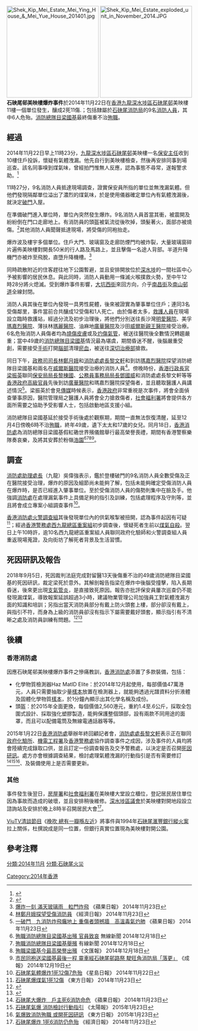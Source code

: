 [[File:Shek_Kip_Mei_Estate_Mei_Ying_House_&_Mei_Yue_House_201401.jpg|250px]]
[[File:Shek_Kip_Mei_Estate_exploded_unit_in_November_2014.JPG|250px]]
'''石硤尾邨美映樓爆炸事件'''於2014年11月22日在[[香港|香港]][[九龍|九龍]][[深水埗區|深水埗區]][[石硤尾邨|石硤尾邨]]美映樓11樓一個單位發生，釀成2死11傷.；包括隸屬於[[石硤尾消防局|石硤尾消防局]]的9名[[消防人員|消防人員]]，其中6人危殆。[[消防總隊目|消防總隊目]][[梁國基|梁國基]]最終傷重不治[[殉職|殉職]]。

== 經過 ==
2014年11月22日早上11時23分，[[九龍|九龍]][[深水埗區|深水埗區]][[石硤尾邨|石硤尾邨]]美映樓一名[[保安員|保安主任]]收到10樓住戶投訴，懷疑有氣體洩漏。他先自行到美映樓檢查，然後再安排同事到場巡查。該名同事嗅到煤氣味，曾經拍門惟無人反應，認為事態不尋常，遂報警求助。<ref>{{Cite news|url=https://www.bastillepost.com/macau/article/1245355-%E7%9F%B3%E7%A1%A4%E5%B0%BE%E9%82%A8%E7%BE%8E%E6%98%A0%E6%A8%93%E7%88%86%E7%82%B8%E6%85%98%E6%A1%88-%E4%BF%9D%E5%AE%89%E6%AD%BB%E5%9B%A0%E5%BA%AD%E4%BD%9C%E4%BE%9B|title=石硤尾邨美映樓爆炸慘案 保安死因庭作供|author=|date=2018-08-20|work=巴士的報|accessdate=|archive-date=2018-10-28|archive-url=https://web.archive.org/web/20181028231213/https://www.bastillepost.com/macau/article/1245355-%E7%9F%B3%E7%A1%A4%E5%B0%BE%E9%82%A8%E7%BE%8E%E6%98%A0%E6%A8%93%E7%88%86%E7%82%B8%E6%85%98%E6%A1%88-%E4%BF%9D%E5%AE%89%E6%AD%BB%E5%9B%A0%E5%BA%AD%E4%BD%9C%E4%BE%9B|dead-url=no}}</ref>

11時27分，9名消防人員抵達現場調查，證實保安員所指的單位並無洩漏氣體。但他們發現隔鄰單位溢出了濃烈的煤氣味，於是使用儀器確定單位內有氣體洩漏後，就決定[[破門|破門]]入屋。

在準備破門進入單位時，單位內突然發生爆炸。9名消防人員首當其衝，被震開及紛紛倒在門口走廊地上。有消防員的頭盔被氣流從後吹掉，頭髮著火，面部亦被燒傷。<ref>{{Cite news|url=https://news.mingpao.com/ins/instantnews/web_tc/article/20180823/s00001/1535006372045|title=石硤尾煤氣爆炸　消防員供稱火球頭頂經過　頭盔被氣流吹走|author=|date=2018-08-23|work=明報|accessdate=|archive-date=2018-10-28|archive-url=https://web.archive.org/web/20181028112257/https://news.mingpao.com/ins/instantnews/web_tc/article/20180823/s00001/1535006372045|dead-url=no}}</ref>其他消防人員聞聲抵達現場，將受傷的同袍抬走。

爆炸波及樓宇多個單位。住戶大門、玻璃窗及走廊防煙門均被炸裂，大量玻璃窗碎片遍佈美映樓對開長50米的行人路及馬路上，並且擊傷一名途人背部。半道升降機門亦被炸至飛脫，直墮升降機槽。<ref>[http://hk.apple.nextmedia.com/news/art/20141123/18944850 爆炸一刻 滿天玻璃雨　𨋢門炸飛] {{Wayback|url=http://hk.apple.nextmedia.com/news/art/20141123/18944850 |date=20150123041418 }} 《蘋果日報》 2014年11月23日</ref>

同時疏散附近的住客趕往地下公園暫避，並且安排開放位於[[深水埗|深水埗]]的一間社區中心予被影響的居民休息。與此同時，消防人員動用一條滅火喉撲救火勢，至中午12時28分將火熄滅。受到爆炸事件影響，[[大坑西街|大坑西街]]來回方向，介乎[[南昌街_(香港)|南昌街]]及[[南山邨道|南山邨道]]全線封閉。

消防人員其後在單位內發現一具男性屍體，後來被證實為肇事單位住戶；連同3名受傷鄰里，事件當前合共釀成12受傷和1人死亡。由於傷者太多，[[救護總區|救護人員]]在現場設立臨時救護站，經過分流及初步治理後，將他們分別送往長沙灣[[明愛醫院|明愛醫院]]、美孚[[瑪嘉烈醫院|瑪嘉烈醫院]]、薄扶林[[瑪麗醫院|瑪麗醫院]]、油麻地[[廣華醫院|廣華醫院]]及沙田[[威爾斯親王醫院|威爾斯親王醫院]]接受治療。6名危殆消防人員傷者均為[[燒傷|燒傷]][[皮膚|皮膚]]或及[[灼傷|灼傷]][[氣管|氣管]]，被送往醫院後全數情況轉趨嚴重；當中49歲的[[消防總隊目|消防總隊目]][[梁國基|梁國基]]情況最為堪虞，期間昏迷不醒，後腦嚴重受創，需要接受[[手術|手術]]打開[[腦部|腦部]]清理[[瘀血|瘀血]]，被送往[[深切治療部|深切治療部]]搶救。

同日下午，[[政務司司長|政務司司長]][[林鄭月娥|林鄭月娥]]和[[消防處處長|消防處處長]][[黎文軒|黎文軒]]和到訪[[瑪嘉烈醫院|瑪嘉烈醫院]]探望消防總隊目梁國基和兩名在[[威爾斯醫院|威爾斯醫院]]接受治療的消防人員<ref>[http://topick.hket.com/article/480325/%E6%9E%97%E9%84%AD%E6%9C%88%E5%A8%A5%E6%8E%A2%E6%9C%9B%E5%8F%97%E5%82%B7%E6%B6%88%E9%98%B2%E5%93%A1 林鄭月娥探望受傷消防員] {{Wayback|url=http://topick.hket.com/article/480325/%E6%9E%97%E9%84%AD%E6%9C%88%E5%A8%A5%E6%8E%A2%E6%9C%9B%E5%8F%97%E5%82%B7%E6%B6%88%E9%98%B2%E5%93%A1 |date=20150123042545 }} 《經濟日報》 2014年11月23日</ref>。傍晚時份，[[香港行政長官|香港行政長官]][[梁振英|梁振英]]聯同[[保安局局長|保安局局長]][[黎棟國|黎棟國]]、[[公務員事務局局長|公務員事務局局長]][[鄧國威|鄧國威]]和消防處處長黎文軒等等[[香港政府高級官員|香港政府高級官員]]先後到訪[[廣華醫院|廣華醫院]]和瑪嘉烈醫院探望傷者，並且聽取醫護人員講述情況<ref>[http://hk.apple.nextmedia.com/news/art/20141123/18944824 一破門　九消防炸飛癱地上 重傷者頭撼牆　高溫毒氣灼肺] {{Wayback|url=http://hk.apple.nextmedia.com/news/art/20141123/18944824 |date=20150123043742 }} 《蘋果日報》 2014年11月23日</ref>。梁振英於會見[[香港傳媒|傳媒]]時候表示，[[香港政府|香港政府]]非常重視是次事件，將會全面偵查肇事原因，醫院管理局之醫護人員將會全力搶救傷者，[[社會福利署|社會福利署]]將會提供各方面所需要之協助予受影響人士，包括啟動地區支援小組。

消防總隊目梁國基延於接受手術後處於觀察期，期間一直無法恢復清醒，延至12月4日傍晚6時不治[[殉職|殉職]]，終年49歲，遺下太太和17歲的女兒。同月18日，[[香港消防處|香港消防處]]為消防總隊目梁國基假紅磡世界殯儀館舉行最高榮譽喪禮，期間有香港警察樂隊奏哀樂，及將其安葬於粉嶺[[浩園|浩園]]<ref>[http://news.tvb.com/local/5492b0b46db28c4321000006 殉職消防總隊目梁國基出殯 官員致哀] {{Wayback|url=http://news.tvb.com/local/5492b0b46db28c4321000006 |date=20150123041945 }} 無線新聞 2014年12月18日</ref><ref>[http://cablenews.i-cable.com/webapps/news_video/index.php?news_id=448182 殉職消防總隊目梁國基舉殯] 有線新聞 2014年12月18日</ref><ref>[http://paper.wenweipo.com/2014/12/18/YO1412180010.htm 殉職梁國基今最高榮譽出殯] {{Wayback|url=http://paper.wenweipo.com/2014/12/18/YO1412180010.htm |date=20150123034536 }} 《文匯報》 2014年12月18日</ref><ref>[http://www.singpao.com/xw/yw/201412/t20141219_541717.html 市民同袍送梁國基最後一程 靈車經石硤尾邨路祭 駛旺角消防局「落更」] {{webarchive|url=https://web.archive.org/web/20150123043547/http://www.singpao.com/xw/yw/201412/t20141219_541717.html |date=2015-01-23 }} 《成報》 2014年12月19日</ref>。

== 調查 ==
[[消防處助理處長|消防處助理處長]]（九龍）吳偉強表示，鑑於登樓破門的9名消防人員全數受傷及正在醫院接受治理，爆炸的原因及細節尚未能夠了解，包括未能夠確定受傷消防人員在爆炸時，是否已經進入肇事單位。至於受傷消防人員的傷勢則集中在臉及手。他強調[[香港消防處|消防處]]在處理漏氣事件上具備足夠的指引及訓練，包括處理程序及守則等，並且將會成立專案小組調查事件<ref>[https://hk.news.yahoo.com/%E7%9F%B3%E7%A1%A4%E5%B0%BE%E6%B0%A3%E9%AB%94%E7%88%86%E7%82%B81%E6%AD%BB12%E5%82%B77%E5%8D%B1%E6%AE%86-080800693.html 石硤尾氣體爆炸1死12傷7危殆] {{Wayback|url=https://hk.news.yahoo.com/%E7%9F%B3%E7%A1%A4%E5%B0%BE%E6%B0%A3%E9%AB%94%E7%88%86%E7%82%B81%E6%AD%BB12%E5%82%B77%E5%8D%B1%E6%AE%86-080800693.html |date=20150128021302 }} 《星島日報》 2014年11月22日</ref>。 

[[香港消防處|香港消防處]][[火警調查組|火警調查組]]其後發現單位內的供氣喉掣被扭開，認為事件起因有可疑<ref>[http://orientaldaily.on.cc/cnt/news/20141123/00176_004.html 石硤尾爆煤氣1死12傷] {{Wayback|url=http://orientaldaily.on.cc/cnt/news/20141123/00176_004.html |date=20150123034951 }} 《東方日報》 2014年11月23日</ref>；經過[[香港警務處|香港警務處]][[西九龍總區|西九龍總區]][[重案組|重案組]]初步調查後，懷疑死者生前以[[煤氣|煤氣]][[自殺|自殺]]。翌日上午10時許，逾10名西九龍總區重案組人員聯同政府化驗師和火警調查組人員重返現場蒐證，及向街坊了解死者背景及生活習慣。

== 死因研訊及報告 ==
2018年9月5日，死因裁判法庭完成對留醫13天後傷重不治的49歲消防總隊目梁國基的死因研訊，裁定梁死於意外。其解剖報告指梁在爆炸中後腦受撞擊，陷入長期昏迷，後來更出現[[支氣管炎|支氣管炎]]，是直接致死原因。報告亦批評保安員屢次巡查仍不能發現漏煤氣，導致報案延誤超過3小時，建議物業管理公司加強員工對氣體洩漏方面的知識和培訓；另指出當天消防員部分有戴上防火頭套上樓，部分卻沒有戴上，與指引不符，而身為上級的消防員卻沒有指示下屬需要戴好頭套，顯示指引有不清晰之處及消防員訓練有問題。<ref>{{Cite news |url=http://hk.on.cc/hk/bkn/cnt/news/20180905/bkn-20180905135625851-0905_00822_001.html |title=梁國基被裁死於意外　官斥消防處戴頭套指引不清 |date=2018-09-05 |work=東網 |accessdate=2018-09-11 |archive-date=2018-09-06 |archive-url=https://web.archive.org/web/20180906113723/http://hk.on.cc/hk/bkn/cnt/news/20180905/bkn-20180905135625851-0905_00822_001.html |dead-url=no }}</ref><ref>{{Cite news |url=http://std.stheadline.com/instant/articles/detail/809917-%E9%A6%99%E6%B8%AF-%E3%80%90%E7%9F%B3%E7%A1%A4%E5%B0%BE%E9%82%A8%E7%88%86%E7%82%B8%E3%80%91%E8%A3%81%E5%AE%9A%E6%AE%89%E8%81%B7%E6%B6%88%E9%98%B2%E7%B8%BD%E9%9A%8A%E7%9B%AE%E6%A2%81%E5%9C%8B%E5%9F%BA%E6%AD%BB%E6%96%BC%E6%84%8F%E5%A4%96 |title=石硤尾邨爆炸 裁定殉職消防總隊目梁國基死於意外 |date=2018-09-05 |work=星島日報 |accessdate=2018-09-11 |archive-date=2018-09-12 |archive-url=https://web.archive.org/web/20180912054631/http://std.stheadline.com/instant/articles/detail/809917-%E9%A6%99%E6%B8%AF-%E3%80%90%E7%9F%B3%E7%A1%A4%E5%B0%BE%E9%82%A8%E7%88%86%E7%82%B8%E3%80%91%E8%A3%81%E5%AE%9A%E6%AE%89%E8%81%B7%E6%B6%88%E9%98%B2%E7%B8%BD%E9%9A%8A%E7%9B%AE%E6%A2%81%E5%9C%8B%E5%9F%BA%E6%AD%BB%E6%96%BC%E6%84%8F%E5%A4%96 |dead-url=no }}</ref>

== 後續 ==
=== 香港消防處 ===
因應石硤尾邨美映樓爆炸事件之慘痛教訓，[[香港消防處|香港消防處]]添置了多款裝備，包括：
*化學物質檢測器Haz MatID Elite：於2014年12月起使用，每部價值47萬港元，人員只需要抽取少量[[樣本|樣本]]放置在檢測器上，就能夠透過光譜資料分折液體及固體化學物質[[樣本|樣本]]，於1分鐘內顯示出其化學名稱及成份。
*頭盔：於2015年全面更換，每個價值2,560港元，重約1.4至.6公斤，採取全包圍式設計、採取強化塑膠製造，能夠保護整個頭部，設有兩款不同用途的面罩，而且可以配備電筒及無線電通話器等等。

2015年1月22日[[香港消防處|香港消防處]]舉辦年終回顧記者會，[[消防處處長|消防處處長]][[黎文軒|黎文軒]]表示正在聯同[[政府化驗所|政府化驗所]]、[[機電工程署|機電工程署]]及[[香港警務處|香港警務處]]協作調查事件之成因，涉及事件的人員均將會陸續完成錄取口供，並且訂定一份調查報告及交予警務處，以決定是否召開[[死因研訊|死因研訊]]。處方亦會根據調查結果，檢討處理氣體洩漏的行動指引是否有需要修訂<ref>[http://hk.apple.nextmedia.com/news/first/20141123/18944847 石硤尾大爆炸　戶主死6消防命危] {{Wayback|url=http://hk.apple.nextmedia.com/news/first/20141123/18944847 |date=20150123041824 }} 《蘋果日報》 2014年11月23日</ref><ref>[http://the-sun.on.cc/cnt/news/20150123/00407_042.html 石硤尾氣爆 消防檢討行動指引] {{Wayback|url=http://the-sun.on.cc/cnt/news/20150123/00407_042.html |date=20150123051203 }} 《太陽報》 2015年1月23日</ref><ref>[http://orientaldaily.on.cc/cnt/news/20150123/00176_067.html 氣爆致消防殉職 或開死因研訊] {{Wayback|url=http://orientaldaily.on.cc/cnt/news/20150123/00176_067.html |date=20150123045806 }} 《東方日報》 2015年1月23日</ref>、及裝備使用上是否需要更新。

=== 其他 ===
事件發生後翌日，[[房屋署|房屋署]]和[[社會福利署|社會福利署]]在美映樓大堂設立櫃位，登記居民居住單位因為事故而造成的破壞，並且安排稍後維修。[[深水埗區議會|深水埗區議會]]於美映樓對開地段設立諮詢站及安排於晚上8時半召開居民大會<ref>[http://topick.hket.com/article/480255 石硤尾爆炸 1死6消防仍危殆] {{Wayback|url=http://topick.hket.com/article/480255 |date=20150123042512 }} 《經濟日報》 2014年11月23日</ref>。

[[ViuTV|ViuTV]][[清談節目|清談節目]]《[[晚吹|晚吹 總有一瓣喺左近]]》將事件與1994年[[石硤尾滙豐銀行縱火案|石硤尾滙豐銀行縱火案]]拉上關係，杜撰說成是同一位置，但銀行真實位置現為美映樓對開公園{{Citation needed}}。

== 參考注釋 ==
{{reflist|2}}

[[分類:2014年11月|分類:2014年11月]]
[[Category:2014年香港|Category:2014年香港]]
[[分類:石硤尾火災|分類:石硤尾火災]]